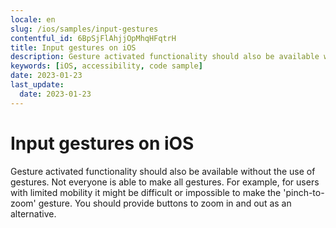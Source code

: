 ```yaml
---
locale: en
slug: /ios/samples/input-gestures
contentful_id: 6BpSjFlAhjjOpMhqHFqtrH
title: Input gestures on iOS
description: Gesture activated functionality should also be available without the use of gestures.
keywords: [iOS, accessibility, code sample]
date: 2023-01-23
last_update:
  date: 2023-01-23
---
```


# Input gestures on iOS

Gesture activated functionality should also be available without the use of gestures. Not everyone is able to make all gestures. For example, for users with limited mobility it might be difficult or impossible to make the 'pinch-to-zoom' gesture. You should provide buttons to zoom in and out as an alternative.

<CodeSample id="input-gestures" locale="en" platform="ios"/>
